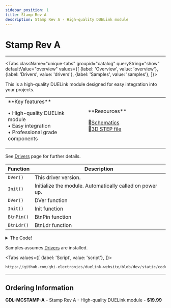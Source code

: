```yaml
---
sidebar_position: 1
title: Stamp Rev A
description: Stamp Rev A - High-quality DUELink module
---
```



# Stamp Rev A

<ProductImageSelector 
  partNumber="mcstamp-a"
  productName="Stamp Rev A"
/>

---

<Tabs className="unique-tabs" groupid="catalog" queryString="show" defaultValue="overview"
  values={[
    {label: 'Overview', value: 'overview'},
    {label: 'Drivers', value: 'drivers'},
    {label: 'Samples', value: 'samples'},
  ]}>

<TabItem value="overview">

This is a high-quality DUELink module designed for easy integration into your projects.

<table><td width='50%'>
**Key features**

• High-quality DUELink module<br/>
• Easy integration<br/>
• Professional grade components<br/>

</td><td width='50%'>
**Resources**
 
📄[Schematics](/sch/mcstamp-a.pdf)<br/>
🔩[3D STEP file](/3d/mcstamp-a.step)<br/>

</td></table>

</TabItem>

<TabItem value="drivers">

See [Drivers](../../engine/drivers) page for further details.

| Function | Description |
| --- | --- |
| `DVer()` | This driver version. |
| `Init()` | Initialize the module. Automatically called on power up. |
| `DVer()` | DVer function |
| `Init()` | Init function |
| `BtnPin()` | BtnPin function |
| `BtnLdr()` | BtnLdr function |

<details>
  <summary>The Code!</summary>

```py reference title="Stamp Rev A Driver"
https://github.com/ghi-electronics/duelink-website/blob/dev/static/code/drivers/microcomputer/stamp.due
```

</details>

</TabItem>

<TabItem value="samples">

Samples assumes [Drivers](../../engine/drivers) are installed.

<Tabs
  values={[
    {label: 'Script', value: 'script'},
  ]}>

<TabItem value="script">

```py reference title="Script Sample"
https://github.com/ghi-electronics/duelink-website/blob/dev/static/code/samples/script/microcomputer/stamp.txt
```
</TabItem>

</Tabs>

</TabItem>

</Tabs>

---

## Ordering Information

**GDL-MCSTAMP-A** - Stamp Rev A - High-quality DUELink module - **$19.99**

